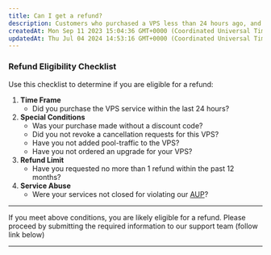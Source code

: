 ```yaml
---
title: Can I get a refund?
description: Customers who purchased a VPS less than 24 hours ago, and did not use a special offer or coupon code, may be eligible for a refund.
createdAt: Mon Sep 11 2023 15:04:36 GMT+0000 (Coordinated Universal Time)
updatedAt: Thu Jul 04 2024 14:53:16 GMT+0000 (Coordinated Universal Time)
---
```



### Refund Eligibility Checklist

Use this checklist to determine if you are eligible for a refund:

1. **Time Frame**
   - Did you purchase the VPS service within the last 24 hours?
2. **Special Conditions**
   - Was your purchase made without a discount code?
   - Did you not revoke a cancellation requests for this VPS?
   - Have you not added pool-traffic to the VPS?
   - Have you not ordered an upgrade for your VPS?
3. **Refund Limit**
   - Have you requested no more than 1 refund within the past 12 months?
4. **Service Abuse**
   - Were your services not closed for violating our [AUP](https://docs.edisglobal.com/acceptable-use-policy)?

---

If you meet above conditions, you are likely eligible for a refund. Please proceed by submitting the required information to our support team (follow link below)

---

<CtaButton
  label='Refund Policy and Template'
  link='./cancellation-and-refund-policy'
/>
